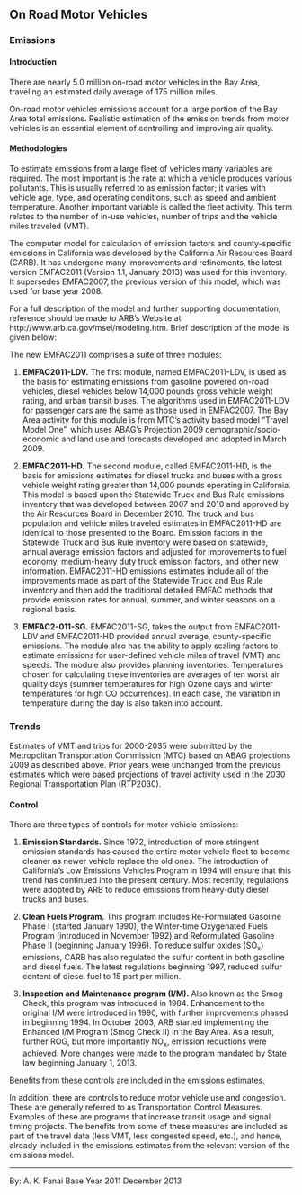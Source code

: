 ## On Road Motor Vehicles

### Emissions

#### Introduction {-}

There are nearly 5.0 million on-road motor vehicles in the Bay Area, traveling an estimated daily average of 175 million miles.

On-road motor vehicles emissions account for a large portion of the Bay Area total emissions. Realistic estimation of the emission trends from motor vehicles is an essential element of controlling and improving air quality.

#### Methodologies {-}

To estimate emissions from a large fleet of vehicles many variables are required. The most important is the rate at which a vehicle produces various pollutants. This is usually referred to as emission factor; it varies with vehicle age, type, and operating conditions, such as speed and ambient temperature. Another important variable is called the fleet activity. This term relates to the number of in-use vehicles, number of trips and the vehicle miles traveled (VMT).

The computer model for calculation of emission factors and county-specific emissions in California was developed by the California Air Resources Board (CARB). It has undergone many improvements and refinements, the latest version EMFAC2011 (Version 1.1, January 2013) was used for this inventory. It supersedes EMFAC2007, the previous version of this model, which was used for base year 2008.

For a full description of the model and further supporting documentation, reference should be made to ARB's Website at http://www.arb.ca.gov/msei/modeling.htm. Brief description of the model is given below:

The new EMFAC2011 comprises a suite of three modules: 

1. **EMFAC2011-LDV.** The first module, named EMFAC2011-LDV, is used as the basis for estimating emissions from gasoline powered on-road vehicles, diesel vehicles below 14,000 pounds gross vehicle weight rating, and urban transit buses. The algorithms used in EMFAC2011-LDV for passenger cars are the same as those used in EMFAC2007. The Bay Area activity for this module is from MTC's activity based model "Travel Model One", which uses ABAG's Projection 2009 demographic/socio-economic and land use and forecasts developed and adopted in March 2009.

2. **EMFAC2011-HD.** The second module, called EMFAC2011-HD, is the basis for emissions estimates for diesel trucks and buses with a gross vehicle weight rating greater than 14,000 pounds operating in California. This model is based upon the Statewide Truck and Bus Rule emissions inventory that was developed between 2007 and 2010 and approved by the Air Resources Board in December 2010. The truck and bus population and vehicle miles traveled estimates in EMFAC2011-HD are identical to those presented to the Board. Emission factors in the Statewide Truck and Bus Rule inventory were based on statewide, annual average emission factors and adjusted for improvements to fuel economy, medium-heavy duty truck emission factors, and other new information. EMFAC2011-HD emissions estimates include all of the improvements made as part of the Statewide Truck and Bus Rule inventory and then add the traditional detailed EMFAC methods that provide emission rates for annual, summer, and winter seasons on a regional basis.

3. **EMFAC2-011-SG.** EMFAC2011-SG, takes the output from EMFAC2011-LDV and EMFAC2011-HD provided annual average, county-specific emissions. The module also has the ability to apply scaling factors to estimate emissions for user-defined vehicle miles of travel (VMT) and speeds. The module also provides planning inventories. Temperatures chosen for calculating these inventories are averages of ten worst air quality days (summer temperatures for high Ozone days and winter temperatures for high CO occurrences). In each case, the variation in temperature during the day is also taken into account.

### Trends

Estimates of VMT and trips for 2000-2035 were submitted by the Metropolitan Transportation Commission (MTC) based on ABAG projections 2009 as described above. Prior years were unchanged from the previous estimates which were based projections of travel activity used in the 2030 Regional Transportation Plan (RTP2030).

#### Control {-}

There are three types of controls for motor vehicle emissions:

1. **Emission Standards.** Since 1972, introduction of more stringent emission standards has caused the entire motor vehicle fleet to become cleaner as newer vehicle replace the old ones. The introduction of California's Low Emissions Vehicles Program in 1994 will ensure that this trend has continued into the present century. Most recently, regulations were adopted by ARB to reduce emissions from heavy-duty diesel trucks and buses.

2. **Clean Fuels Program.** This program includes Re-Formulated Gasoline Phase I (started January 1990), the Winter-time Oxygenated Fuels Program (introduced in November 1992) and Reformulated Gasoline Phase II (beginning January 1996). To reduce sulfur oxides (SO~x~) emissions, CARB has also regulated the sulfur content in both gasoline and diesel fuels. The latest regulations beginning 1997, reduced sulfur content of diesel fuel to 15 part per million.

3. **Inspection and Maintenance program (I/M).** Also known as the Smog Check, this program was introduced in 1984. Enhancement to the original I/M were introduced in 1990, with further improvements phased in beginning 1994. In October 2003, ARB started implementing the Enhanced I/M Program (Smog Check II) in the Bay Area. As a result, further ROG, but more importantly NO~x~, emission reductions were achieved. More changes were made to the program mandated by State law beginning January 1, 2013.

Benefits from these controls are included in the emissions estimates.

In addition, there are controls to reduce motor vehicle use and congestion. These are generally referred to as Transportation Control Measures. Examples of these are programs that increase transit usage and signal timing projects. The benefits from some of these measures are included as part of the travel data (less VMT, less congested speed, etc.), and hence, already included in the emissions estimates from the relevant version of the emissions model.

***

By: A. K. Fanai 
Base Year 2011
December 2013

